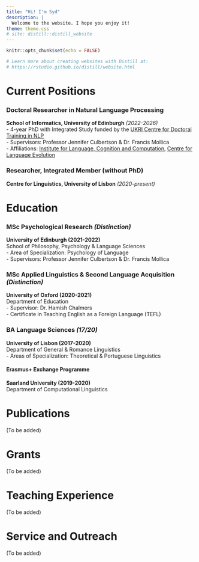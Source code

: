 ```yaml
---
title: "Hi! I'm Syd"
description: |
  Welcome to the website. I hope you enjoy it!
theme: theme.css
# site: distill::distill_website
---
```


```r
knitr::opts_chunk$set(echo = FALSE)

# Learn more about creating websites with Distill at:
# https://rstudio.github.io/distill/website.html

```


# Current Positions

### Doctoral Researcher in Natural Language Processing  
**School of Informatics, University of Edinburgh** *(2022-2026)*  
- 4-year PhD with Integrated Study funded by the [UKRI Centre for Doctoral Training in NLP](https://web.inf.ed.ac.uk/cdt/natural-language-processing/people/cdt-nlp-student-cohorts/cohort-2022)  
- Supervisors: Professor Jennifer Culbertson & Dr. Francis Mollica  
- Affiliations: [Institute for Language, Cognition and Computation](https://web.inf.ed.ac.uk/ilcc), [Centre for Language Evolution](https://cle.ppls.ed.ac.uk/index.php/who-works-here/)  

### Researcher, Integrated Member (without PhD)  
**Centre for Linguistics, University of Lisbon** *(2020-present)*  

# Education

### MSc Psychological Research *(Distinction)*  
**University of Edinburgh (2021-2022)**  
School of Philosophy, Psychology & Language Sciences  
- Area of Specialization: Psychology of Language  
- Supervisors: Professor Jennifer Culbertson & Dr. Francis Mollica  

### MSc Applied Linguistics & Second Language Acquisition *(Distinction)*  
**University of Oxford (2020-2021)**  
Department of Education  
- Supervisor: Dr. Hamish Chalmers  
- Certificate in Teaching English as a Foreign Language (TEFL)  

### BA Language Sciences *(17/20)*  
**University of Lisbon (2017-2020)**  
Department of General & Romance Linguistics  
- Areas of Specialization: Theoretical & Portuguese Linguistics  

#### Erasmus+ Exchange Programme  
**Saarland University (2019-2020)**  
Department of Computational Linguistics  

# Publications

(To be added)

# Grants

(To be added)

# Teaching Experience

(To be added)

# Service and Outreach

(To be added)